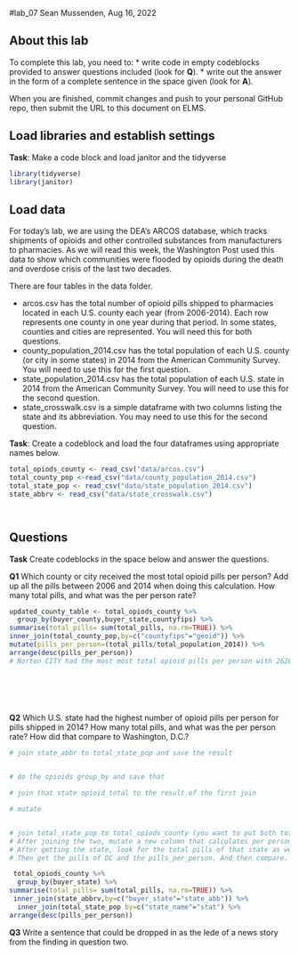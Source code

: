#lab_07 
Sean Mussenden, Aug 16, 2022

## About this lab

To complete this lab, you need to:
* write code in empty codeblocks provided to answer questions included (look for **Q**).
* write out the answer in the form of a complete sentence in the space given (look for **A**).

When you are finished, commit changes and push to your personal GitHub repo, then submit the URL to this document on ELMS.

## Load libraries and establish settings
**Task**: Make a code block and load janitor and the tidyverse
```r
library(tidyverse)
library(janitor)

```
## Load data

For today's lab, we are using the DEA's ARCOS database, which tracks shipments of opioids and other controlled substances from manufacturers to pharmacies.  As we will read this week, the Washington Post used this data to show which communities were flooded by opioids during the death and overdose crisis of the last two decades. 

There are four tables in the data folder. 

* arcos.csv has the total number of opioid pills shipped to pharmacies located in each U.S. county each year (from 2006-2014). Each row represents one county in one year during that period. In some states, counties and cities are represented. You will need this for both questions.
* county_population_2014.csv has the total population of each U.S. county (or city in some states) in 2014 from the American Community Survey. You will need to use this for the first question.
* state_population_2014.csv has the total population of each U.S. state in 2014 from the American Community Survey. You will need to use this for the second question.
* state_crosswalk.csv is a simple dataframe with two columns listing the state and its abbreviation.  You may need to use this for the second question.

**Task**: Create a codeblock and load the four dataframes using appropriate names below.
```r
total_opiods_county <- read_csv("data/arcos.csv") 
total_county_pop <-read_csv("data/county_population_2014.csv")
total_state_pop <- read_csv("data/state_population_2014.csv")
state_abbrv <- read_csv("data/state_crosswalk.csv")




```
## Questions
**Task** Create codeblocks in the space below and answer the questions. 

**Q1** Which county or city received the most total opioid pills per person? Add up all the pills between 2006 and 2014 when doing this calculation. How many total pills, and what was the per person rate?

```r
updated_county_table <- total_opiods_county %>% 
  group_by(buyer_county,buyer_state,countyfips) %>% 
summarise(total_pills= sum(total_pills, na.rm=TRUE)) %>% 
inner_join(total_county_pop,by=c("countyfips"="geoid")) %>% 
mutate(pills_per_person=(total_pills/total_population_2014)) %>% 
arrange(desc(pills_per_person))
# Norton CITY had the most most total opioid pills per person with 2628.9340



  
  
```



**Q2** Which U.S. state had the highest number of opioid pills per person for pills shipped in 2014? How many total pills, and what was the per person rate? How did that compare to Washington, D.C.?
```r
# join state_abbr to total_state_pop and save the result 


# do the opioids group_by and save that

# join that state opioid total to the result of the first join 

# mutate 


# join total_state_pop to total_opiods_county (you want to put both total_population_2014 and state columns in the total_opiods_county dataframe)
# After joining the two, mutate a new column that calculates per person e.g: mutate(pills_per_person=(total_pills/total_population_2014)). Then arrange in descending order the pills_per_person and you'll get the state. 
# After getting the state, look for the total pills of that state as well as the pills_per_person. 
# Then get the pills of DC and the pills_per_person. And then compare. 

 total_opiods_county %>% 
  group_by(buyer_state) %>% 
summarise(total_pills= sum(total_pills, na.rm=TRUE)) %>% 
 inner_join(state_abbrv,by=c("buyer_state"="state_abb")) %>% 
  inner_join(total_state_pop by=c("state_name"="stat") %>% 
arrange(desc(pills_per_person))


``` 

**Q3** Write a sentence that could be dropped in as the lede of a news story from the finding in question two. 
